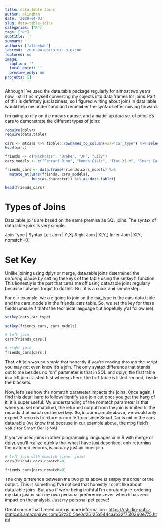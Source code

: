 ```yaml
---
title: data.table Joins
author: alinehan
date: '2020-04-03'
slug: data-table-joins
categories: ["R"]
tags: ["R"]
subtitle: ''
summary: ''
authors: ["alinehan"]
lastmod: '2020-04-03T13:01:16-07:00'
featured: no
image:
  caption: ''
  focal_point: ''
  preview_only: no
projects: []
---
```


Although I've used the data.table package regularly for almost two years now, I still find myself converting my objects into data frames for joins. Part of this is definitely just laziness, so I figured writing about joins in data.table would help me understand and remember the syntax better moving forward.

I'm going to rely on the mtcars dataset and a made-up data set of people's cars to demonstrate the different types of joins:

```r
require(dplyr)
require(data.table)

cars <- mtcars %>% tibble::rownames_to_column(var="car_type") %>% select(car_type, mpg) %>% as.data.table()
head(cars)

friends <- c("Nicholas", "Drake", "JP", "Lily")
cars_models <- c("Ferrari Dino", "Honda Civic", "Fiat X1-9", "Smart Car")

friends_cars <- data.frame(friends,cars_models) %>%
  mutate_at(vars(friends, cars_models), 
            funs(as.character)) %>% as.data.table()

head(friends_cars)

```
 

# Types of Joins

Data.table joins are based on the same premise as SQL joins. The syntax of data.table joins is very simple:


Join Type | Syntax
Left Join  | Y[X]
Right Join  | X[Y,]
Inner Join | X[Y, nomatch=0]


# Set Key

Unlike joining using dplyr or merge, data.table joins determined the on/using clause by setting the keys of the table using the setkey() function. This honestly is the part that turns me off using data.table joins regularly because I always forgot to do this. But, it is a quick and simple step.

For our example, we are going to join on the car_type in the cars data.table and the cars_models in the friends_cars table. So, we set the key for these fields (unsure if that's the technical language but hopefully y'all follow me):


```r
setkey(cars,car_type)

setkey(friends_cars, cars_models)

# left join
cars[friends_cars,]

# right join 
friends_cars[cars,]
```

That left join was so simple that honestly if you're reading through the script you may not even know it's a join. The only syntax difference that stands out to me besides no "on" parameter is that in SQL and dplyr, the first table in a left join is listed first whereas here, the first table is listed second, inside the brackets.

Now, let's see how the nomatch parameter impacts the joins. Once again, I find this detail hard to follow/identify as a join but once you get the hang of it, it is super useful. My understanding of the nomatch parameter is that when you set nomatch=0, the returned output from the join is limited to the records that match on the set key. So, in our example above, we would only expect 3 records to return on our left join since Smart Car is not in the cars data.table (we know that because in our example above, the mpg field's value for Smart Car is NA). 

If you've used joins in other programming languages or in R with merge or dplyr, you'll realize quickly that what I have just described, only returning the matched records, is actually just an inner join. 

```r
# left join with nomatch (inner join)
cars[friends_cars,nomatch=0]
 
friends_cars[cars,nomatch=0]

```


The only difference between the two joins above is simply the order of the output. This is something I've noticed that honestly I don't like about data.table joins. But also if we're being truthful I'm constantly re-ordering my data just to suit my own personal preferences even when it has zero impact on the analysis. Just my personal pet peeve! 


Great source that I relied on/has more information : <https://rstudio-pubs-static.s3.amazonaws.com/52230_5ae0d25125b544caab32f75f0360e775.html> 














